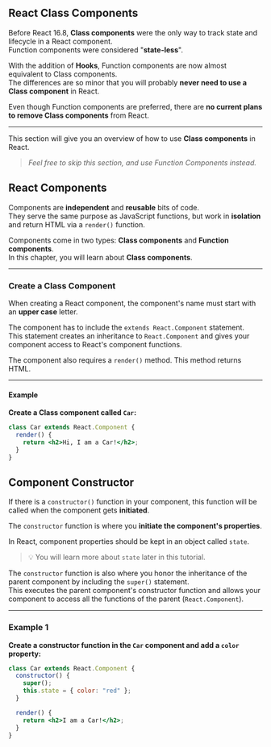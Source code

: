 ## React Class Components

Before React 16.8, **Class components** were the only way to track state and lifecycle in a React component.  
Function components were considered "**state-less**".

With the addition of **Hooks**, Function components are now almost equivalent to Class components.  
The differences are so minor that you will probably **never need to use a Class component** in React.

Even though Function components are preferred, there are **no current plans to remove Class components** from React.

---

This section will give you an overview of how to use **Class components** in React.

>  *Feel free to skip this section, and use Function Components instead.*

## React Components

Components are **independent** and **reusable** bits of code.  
They serve the same purpose as JavaScript functions, but work in **isolation** and return HTML via a `render()` function.

Components come in two types: **Class components** and **Function components**.  
In this chapter, you will learn about **Class components**.

---

### Create a Class Component

When creating a React component, the component's name must start with an **upper case** letter.

The component has to include the `extends React.Component` statement.  
This statement creates an inheritance to `React.Component` and gives your component access to React's component functions.

The component also requires a `render()` method. This method returns HTML.

---

#### Example

**Create a Class component called `Car`:**

```jsx
class Car extends React.Component {
  render() {
    return <h2>Hi, I am a Car!</h2>;
  }
}
```

## Component Constructor

If there is a `constructor()` function in your component, this function will be called when the component gets **initiated**.

The `constructor` function is where you **initiate the component's properties**.

In React, component properties should be kept in an object called `state`.

> 💡 You will learn more about `state` later in this tutorial.

The `constructor` function is also where you honor the inheritance of the parent component by including the `super()` statement.  
This executes the parent component's constructor function and allows your component to access all the functions of the parent (`React.Component`).

---

### Example 1

**Create a constructor function in the `Car` component and add a `color` property:**

```jsx
class Car extends React.Component {
  constructor() {
    super();
    this.state = { color: "red" };
  }

  render() {
    return <h2>I am a Car!</h2>;
  }
}
```
